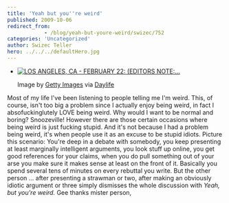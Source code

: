 ```yaml
---
title: 'Yeah but you''re weird'
published: 2009-10-06
redirect_from: 
            - /blog/yeah-but-youre-weird/swizec/752
categories: 'Uncategorized'
author: Swizec Teller
hero: ../../../defaultHero.jpg
---
```

- [![LOS ANGELES, CA - FEBRUARY 22: (EDITORS NOTE:...](http://cache.daylife.com/imageserve/0ebe0Vyf3p3oA/150x119.jpg "LOS ANGELES, CA - FEBRUARY 22:  (EDITORS NOTE:...")](http://www.daylife.com/image/0ebe0Vyf3p3oA?utm_source=zemanta&utm_medium=p&utm_content=0ebe0Vyf3p3oA&utm_campaign=z1)

  Image by [Getty Images](http://www.daylife.com/source/Getty_Images) via [Daylife](http://www.daylife.com)

Most of my life I've been listening to people telling me I'm weird. This, of course, isn't too big a problem since I actually enjoy being weird, in fact I absofuckinglutely LOVE being weird. Why would I want to be normal and boring? Snoozeville! However there are those certain occasions where being weird is just fucking stupid. And it's not because I had a problem being weird, it's when people use it as an excuse to be stupid idiots. Picture this scenario: You're deep in a debate with somebody, you keep presenting at least marginally intelligent arguments, you look stuff up online, you get good references for your claims, when you do pull something out of your arse you make sure it makes sense at least on the front of it. Basically you spend several tens of minutes on every rebuttal you write. But the other person ... after presenting a strawman or two, after making an obviously idiotic argument or three simply dismisses the whole discussion with _Yeah, but you're weird._ Gee thanks mister person,